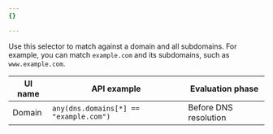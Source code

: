 ```yaml
---
{}

---
```


Use this selector to match against a domain and all subdomains. For example, you can match `example.com` and its subdomains, such as `www.example.com`.

| UI name | API example                            | Evaluation phase      |
| ------- | -------------------------------------- | --------------------- |
| Domain  | `any(dns.domains[*] == "example.com")` | Before DNS resolution |
